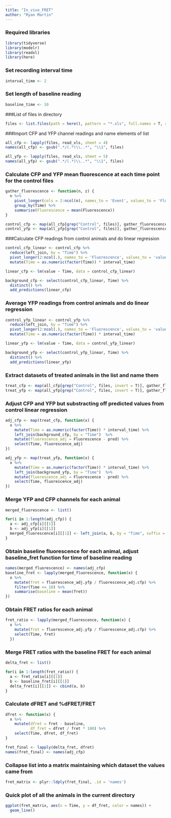 ```yaml
---
title: "In_vivo_FRET"
author: "Ryan Martin"
---
```


### Required libraries 
```r
library(tidyverse)
library(modelr)
library(readxl)
library(here)
```


### Set recording interval time
```r
interval_time <- 2
```
### Set length of baseline reading
```r
baseline_time <- 10
```
###List of files in directory
```r
files <- list.files(path = here(), pattern = "*.xls", full.names = T, recursive = T)
```
###Import CFP and YFP channel readings and name elements of list
```r
all_cfp <- lapply(files, read_xls, sheet = 4)
names(all_cfp) <- gsub(".*/(.*)\\..*", "\\1", files)

all_yfp <- lapply(files, read_xls, sheet = 5)
names(all_yfp) <- gsub(".*/(.*)\\..*", "\\1", files)
```
### Calculate CFP and YFP mean fluorescence at each time point for the control files 
```r
gather_fluorescence <- function(n, z) {
  n %>%
    pivot_longer(cols = 2:ncol(n), names_to = 'Event', values_to = 'Fluorescence') %>%
    group_by(Time) %>%
    summarise(Fluorescence = mean(Fluorescence)) 
}

control_cfp <- map(all_cfp[grep("Control", files)], gather_fluorescence) 
control_yfp <- map(all_yfp[grep("Control", files)], gather_fluorescence)
```
###Calculate CFP readings from control animals and do linear regression
```r
control_cfp_linear <- control_cfp %>%
  reduce(left_join, by = "Time") %>%
  pivot_longer(2:ncol(.), names_to = 'Fluorescence', values_to = 'value') %>%
  mutate(Time = as.numeric(factor(Time)) * interval_time)

linear_cfp <- lm(value ~ Time, data = control_cfp_linear)

background_cfp <- select(control_cfp_linear, Time) %>%
  distinct() %>%
  add_predictions(linear_cfp)
```
### Average YFP readings from control animals and do linear regression
```r
control_yfp_linear <- control_yfp %>%
  reduce(left_join, by = "Time") %>%
  pivot_longer(2:ncol(.), names_to = 'Fluorescence', values_to = 'value') %>%
  mutate(Time = as.numeric(factor(Time)) * interval_time)

linear_yfp <- lm(value ~ Time, data = control_yfp_linear)

background_yfp <- select(control_yfp_linear, Time) %>%
  distinct() %>%
  add_predictions(linear_yfp)
```
### Extract datasets of treated animals in the list and name them
```r
treat_cfp <- map(all_cfp[grep("Control", files, invert = T)], gather_fluorescence)
treat_yfp <- map(all_yfp[grep("Control", files, invert = T)], gather_fluorescence)
```
### Adjust CFP and YFP but substracting off predicted values from control linear regression
```r
adj_cfp <- map(treat_cfp, function(x) {
  x %>% 
    mutate(Time = as.numeric(factor(Time)) * interval_time) %>%
    left_join(background_cfp, by = "Time")  %>%
    mutate(fluorescence_adj = Fluorescence - pred) %>%
    select(Time, fluorescence_adj)
})

adj_yfp <- map(treat_yfp, function(x) {
  x %>%
    mutate(Time = as.numeric(factor(Time)) * interval_time) %>%
    left_join(background_yfp, by = "Time")  %>%
    mutate(fluorescence_adj = Fluorescence - pred) %>%
    select(Time, fluorescence_adj)
})
```
### Merge YFP and CFP channels for each animal
```r
merged_fluorescence <- list()

for(i in 1:length(adj_cfp)) {
  a <- adj_cfp[i][[1]]
  b <- adj_yfp[i][[1]]
  merged_fluorescence[i][[1]] <- left_join(a, b, by = "Time", suffix = c('.cfp', '.yfp'))
}
```
### Obtain baseline fluorescence for each animal, adjust baseline_fret function for time of baseline reading
```r
names(merged_fluorescence) <- names(adj_cfp)
baseline_fret <- lapply(merged_fluorescence, function(x) {
  x %>% 
    mutate(fret = fluorescence_adj.yfp / fluorescence_adj.cfp) %>%
    filter(Time <= 10) %>%
    summarise(baseline = mean(fret))
})
```
### Obtain FRET ratios for each animal
```r
fret_ratio <- lapply(merged_fluorescence, function(x) {
  x %>% 
    mutate(fret = fluorescence_adj.yfp / fluorescence_adj.cfp) %>%
    select(Time, fret)
  })
```
### Merge FRET ratios with the baseline FRET for each animal
```r
delta_fret <- list()

for(i in 1:length(fret_ratio)) {
  a <- fret_ratio[i][[1]]
  b <- baseline_fret[i][[1]]
  delta_fret[i][[1]] <- cbind(a, b)
}
```
### Calculate dFRET and %dFRET/FRET
```r
dfret <- function(x) {
  x %>%
    mutate(dfret = fret - baseline,
           df_fret = dfret / fret * 100) %>%
    select(Time, dfret, df_fret)
}

fret_final <- lapply(delta_fret, dfret)
names(fret_final) <- names(adj_cfp)
```
### Collapse list into a matrix maintaining which dataset the values came from
```r
fret_matrix <- plyr::ldply(fret_final, .id = 'names')
```
### Quick plot of all the animals in the current directory
```r
ggplot(fret_matrix, aes(x = Time, y = df_fret, color = names)) + 
  geom_line() 
```

